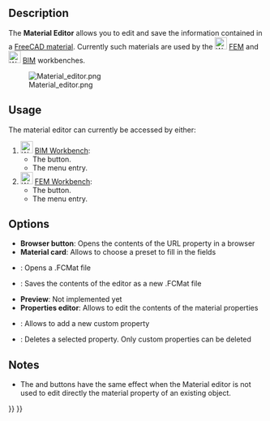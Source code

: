 <languages/>
<translate>

<!--T:13-->
{{Docnav
|[[FEM_MaterialReinforced|Reinforced material (concrete)]]
|[[FEM_ElementGeometry1D|Beam cross section]]
|[[FEM_Workbench|FEM]]
|IconL=FEM_MaterialReinforced.svg
|IconR=FEM_ElementGeometry1D.svg
|IconC=Workbench_FEM.svg
}}

<!--T:21-->
{{VeryImportantMessage|THIS VERSION OF THE COMMAND IS OBSOLETE<br>
It was changed in {{VersionPlus|1.0}} and accesses [[Materials_Edit|Materials Edit]].}}

<!--T:1-->
{{GuiCommandContainer|
{{GuiCommand
|Name=FEM MaterialEditor
|MenuLocation=Model → Materials → Material editor
|Workbenches=[[FEM_Workbench|FEM]], [[BIM_Workbench|BIM]]
|Version=0.18
|SeeAlso=[[Arch_SetMaterial|Arch SetMaterial]], [[FEM_tutorial|FEM tutorial]]
}}
{{GuiCommandFemInfo
|Solvers=All
}}
}}

==Description== <!--T:14-->

<!--T:19-->
The '''Material Editor''' allows you to edit and save the information contained in a [[Material|FreeCAD material]]. Currently such materials are used by the [[Image:Workbench_FEM.svg|24px]] [[FEM_Workbench|FEM]] and [[Image:Workbench_BIM.svg|24px]] [[BIM_Workbench|BIM]] workbenches.

<!--T:2-->
[[Image:Material editor.png]]

==Usage== <!--T:3--> 

<!--T:15-->
The material editor can currently be accessed by either:

<!--T:4-->
# [[Image:Workbench_BIM.svg|24px]] [[BIM_Workbench|BIM Workbench]]:
#* The {{Button|[[Image:BIM_Material.svg|16px]] [[BIM_Material|Material]]}} button.
#* The menu {{MenuCommand|Manage → [[Image:BIM_Material.svg|16px]] Material}} entry.
# [[Image:Workbench_FEM.svg|24px]] [[FEM_Workbench|FEM Workbench]]:
#* The {{Button|[[Image:FEM_MaterialEditor.svg|16px]] [[FEM_MaterialEditor|Material editor]]}} button.
#* The menu {{MenuCommand|Model → Materials → [[Image:FEM_MaterialEditor.svg|16px]] Material editor}} entry.

== Options == <!--T:5-->

<!--T:6-->
* '''Browser button''': Opens the contents of the URL property in a browser
* '''Material card''':  Allows to choose a preset to fill in the fields
* {{Button|Open}}: Opens a .FCMat file
* {{Button|Save as}}: Saves the contents of the editor as a new .FCMat file
* '''Preview''':  Not implemented yet
* '''Properties editor''': Allows to edit the contents of the material properties
* {{Button|Add property}}: Allows to add a new custom property
* {{Button|Delete property}}: Deletes a selected property. Only custom properties can be deleted

== Notes == <!--T:20-->

<!--T:8-->
* The {{Button|OK}} and {{Button|Cancel}} buttons have the same effect when the Material editor is not used to edit directly the material property of an existing object.


<!--T:11-->
{{Docnav
|[[FEM_MaterialReinforced|Reinforced material (concrete)]]
|[[FEM_ElementGeometry1D|Beam cross section]]
|[[FEM_Workbench|FEM]]
|IconL=FEM_MaterialReinforced.svg
|IconR=FEM_ElementGeometry1D.svg
|IconC=Workbench_FEM.svg
}}

</translate>
{{FEM Tools navi{{#translation:}}}}
{{Userdocnavi{{#translation:}}}}